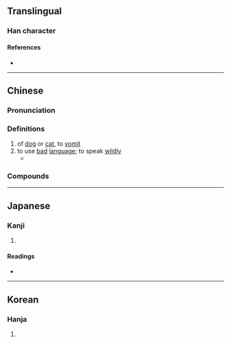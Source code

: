 {{character info/new}}
{{also|吣}}
==Translingual==

===Han character===
{{Han char|rn=30|rad=口|as=07|sn=10|four=67047|canj=RSME|ids=⿰口𠬶}}

====References====
* {{Han ref|kx=0193.051|dkj=03748|dj=0413.140|hdz=10634.130|uh=551A|ud=21786|bh=D0F7|bd=53495}}

----

==Chinese==
{{zh-forms|s=吣|alt=吢,吣}}

===Pronunciation===
{{zh-pron
|m=qìn
|c=cam3
|cat=v
}}

===Definitions===
{{zh-hanzi}}

# of [[dog]] or [[cat]], to [[vomit]]
# to use [[bad]] [[language]]; to speak [[wildly]]
#* {{zh-x|那 是 醉漢 嘴 裡 混 唚。|It was the maudlin talk of a drunkard.|WVC|ref={{w|Cao Xueqin}}, ''{{w|Dream of the Red Chamber}}'', mid-18th century CE}}

===Compounds===
{{zh-der|混唚|胡唚}}

----

==Japanese==

===Kanji===
{{ja-kanji|grade=|rs=口07}}

# {{defn|lang=ja|sort=口07}}

====Readings====
* {{ja-readings|on=[[しん]] (shin)|kun=}}

----

==Korean==

===Hanja===
{{ko-hanja|hangeul=침|rv=chim|mr=ch'im}}

# {{defn|lang=ko|sort=口07}}